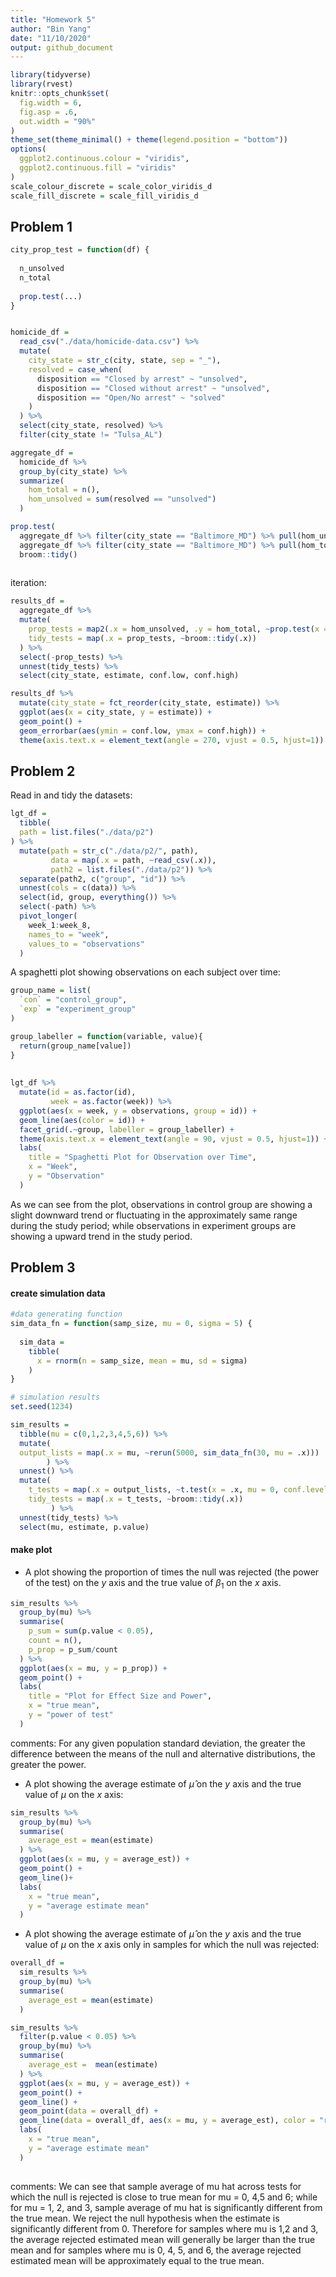 ```yaml
---
title: "Homework 5"
author: "Bin Yang"
date: "11/10/2020"
output: github_document
---
```

```r
library(tidyverse)
library(rvest)
knitr::opts_chunk$set(
  fig.width = 6,
  fig.asp = .6,
  out.width = "90%"
)
theme_set(theme_minimal() + theme(legend.position = "bottom"))
options(
  ggplot2.continuous.colour = "viridis",
  ggplot2.continuous.fill = "viridis"
)
scale_colour_discrete = scale_color_viridis_d
scale_fill_discrete = scale_fill_viridis_d
```

## Problem 1 
```r
city_prop_test = function(df) {
  
  n_unsolved 
  n_total 
  
  prop.test(...)
}


homicide_df = 
  read_csv("./data/homicide-data.csv") %>% 
  mutate(
    city_state = str_c(city, state, sep = "_"),
    resolved = case_when(
      disposition == "Closed by arrest" ~ "unsolved", 
      disposition == "Closed without arrest" ~ "unsolved",
      disposition == "Open/No arrest" ~ "solved"
    )
  ) %>% 
  select(city_state, resolved) %>% 
  filter(city_state != "Tulsa_AL") 
``` 


```r
aggregate_df = 
  homicide_df %>% 
  group_by(city_state) %>% 
  summarize(
    hom_total = n(),
    hom_unsolved = sum(resolved == "unsolved")
  ) 
```


```r
prop.test(
  aggregate_df %>% filter(city_state == "Baltimore_MD") %>% pull(hom_unsolved), 
  aggregate_df %>% filter(city_state == "Baltimore_MD") %>% pull(hom_total)) %>% 
  broom::tidy()
  
```

iteration:  

```r
results_df =
  aggregate_df %>% 
  mutate(
    prop_tests = map2(.x = hom_unsolved, .y = hom_total, ~prop.test(x = .x, n = .y)),
    tidy_tests = map(.x = prop_tests, ~broom::tidy(.x))
  ) %>% 
  select(-prop_tests) %>% 
  unnest(tidy_tests) %>% 
  select(city_state, estimate, conf.low, conf.high)
```

```r
results_df %>% 
  mutate(city_state = fct_reorder(city_state, estimate)) %>% 
  ggplot(aes(x = city_state, y = estimate)) +
  geom_point() + 
  geom_errorbar(aes(ymin = conf.low, ymax = conf.high)) +
  theme(axis.text.x = element_text(angle = 270, vjust = 0.5, hjust=1))
```

## Problem 2 
  
Read in and tidy the datasets:
  
```r
lgt_df = 
  tibble(
  path = list.files("./data/p2")
) %>% 
  mutate(path = str_c("./data/p2/", path),
         data = map(.x = path, ~read_csv(.x)),
         path2 = list.files("./data/p2")) %>%
  separate(path2, c("group", "id")) %>% 
  unnest(cols = c(data)) %>% 
  select(id, group, everything()) %>% 
  select(-path) %>% 
  pivot_longer(
    week_1:week_8,
    names_to = "week",
    values_to = "observations"
  )
```
  
A spaghetti plot showing observations on each subject over time:   

```r
group_name = list(
  `con` = "control_group",
  `exp` = "experiment_group"
)

group_labeller = function(variable, value){
  return(group_name[value])
}
  
  
lgt_df %>% 
  mutate(id = as.factor(id),
         week = as.factor(week)) %>% 
  ggplot(aes(x = week, y = observations, group = id)) +
  geom_line(aes(color = id)) +
  facet_grid(.~group, labeller = group_labeller) +
  theme(axis.text.x = element_text(angle = 90, vjust = 0.5, hjust=1)) + 
  labs(
    title = "Spaghetti Plot for Observation over Time", 
    x = "Week",
    y = "Observation"
  )

```
As we can see from the plot, observations in control group are showing a slight downward trend or fluctuating in the approximately same range during the study period; while observations in experiment groups are showing a upward trend in the study period. 

## Problem 3  

#### create simulation data

```r
#data generating function 
sim_data_fn = function(samp_size, mu = 0, sigma = 5) {
  
  sim_data = 
    tibble(
      x = rnorm(n = samp_size, mean = mu, sd = sigma)
    )
}

# simulation results
set.seed(1234) 

sim_results = 
  tibble(mu = c(0,1,2,3,4,5,6)) %>% 
  mutate(
  output_lists = map(.x = mu, ~rerun(5000, sim_data_fn(30, mu = .x)))
        ) %>% 
  unnest() %>% 
  mutate(
    t_tests = map(.x = output_lists, ~t.test(x = .x, mu = 0, conf.level = 0.95)),
    tidy_tests = map(.x = t_tests, ~broom::tidy(.x))
         ) %>% 
  unnest(tidy_tests) %>% 
  select(mu, estimate, p.value)
```

#### make plot  

* A plot showing the proportion of times the null was rejected (the power of the test) on the *y* axis and the true value of $\beta_1$ on the *x* axis.

```r
sim_results %>% 
  group_by(mu) %>%
  summarise(
    p_sum = sum(p.value < 0.05),
    count = n(),
    p_prop = p_sum/count
  ) %>% 
  ggplot(aes(x = mu, y = p_prop)) +
  geom_point() +
  labs(
    title = "Plot for Effect Size and Power",
    x = "true mean",
    y = "power of test"
  )
```
  
comments: For any given population standard deviation, the greater the difference between the means of the null and alternative distributions, the greater the power.  

* A plot showing the average estimate of $\hat{\mu}$ on the *y* axis and the true value of $\mu$ on the *x* axis:

```r
sim_results %>% 
  group_by(mu) %>% 
  summarise(
    average_est = mean(estimate)
  ) %>% 
  ggplot(aes(x = mu, y = average_est)) +
  geom_point() +
  geom_line()+
  labs(
    x = "true mean",
    y = "average estimate mean"
  ) 
``` 
  
* A plot showing the average estimate of $\hat{\mu}$ on the *y* axis and the true value of $\mu$ on the *x* axis only in samples for which the null was rejected:  

```r
overall_df = 
  sim_results %>% 
  group_by(mu) %>% 
  summarise(
    average_est = mean(estimate)
  ) 

sim_results %>% 
  filter(p.value < 0.05) %>% 
  group_by(mu) %>% 
  summarise(
    average_est =  mean(estimate)
  ) %>% 
  ggplot(aes(x = mu, y = average_est)) +
  geom_point() +
  geom_line() + 
  geom_point(data = overall_df) +
  geom_line(data = overall_df, aes(x = mu, y = average_est), color = "red") + 
  labs(
    x = "true mean",
    y = "average estimate mean"
  )
  
```
comments:  We can see that sample average of mu hat across tests for which the null is rejected is close to true mean for mu = 0, 4,5 and 6; while for mu = 1, 2, and 3, sample average of mu hat is significantly different from the true mean. We reject the null hypothesis when the estimate is significantly different from 0. Therefore for samples where mu is 1,2 and 3, the average rejected estimated mean will generally be larger than the true mean and for samples where mu is 0, 4, 5, and 6, the average rejected estimated mean will be approximately equal to the true mean. 
